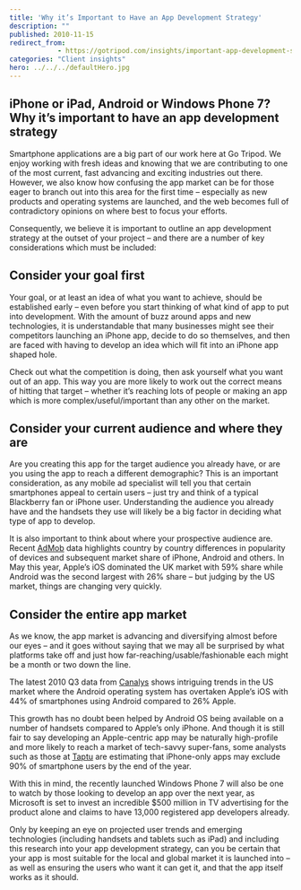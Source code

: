 ```yaml
---
title: 'Why it’s Important to Have an App Development Strategy'
description: ""
published: 2010-11-15
redirect_from: 
            - https://gotripod.com/insights/important-app-development-strategy/
categories: "Client insights"
hero: ../../../defaultHero.jpg
---
```

## iPhone or iPad, Android or Windows Phone 7? Why it’s important to have an app development strategy

Smartphone applications are a big part of our work here at Go Tripod. We enjoy working with fresh ideas and knowing that we are contributing to one of the most current, fast advancing and exciting industries out there. However, we also know how confusing the app market can be for those eager to branch out into this area for the first time – especially as new products and operating systems are launched, and the web becomes full of contradictory opinions on where best to focus your efforts.

Consequently, we believe it is important to outline an app development strategy at the outset of your project – and there are a number of key considerations which must be included:

## Consider your goal first

Your goal, or at least an idea of what you want to achieve, should be established early – even before you start thinking of what kind of app to put into development. With the amount of buzz around apps and new technologies, it is understandable that many businesses might see their competitors launching an iPhone app, decide to do so themselves, and then are faced with having to develop an idea which will fit into an iPhone app shaped hole.

Check out what the competition is doing, then ask yourself what you want out of an app. This way you are more likely to work out the correct means of hitting that target – whether it’s reaching lots of people or making an app which is more complex/useful/important than any other on the market.

## Consider your current audience and where they are

Are you creating this app for the target audience you already have, or are you using the app to reach a different demographic? This is an important consideration, as any mobile ad specialist will tell you that certain smartphones appeal to certain users – just try and think of a typical Blackberry fan or iPhone user. Understanding the audience you already have and the handsets they use will likely be a big factor in deciding what type of app to develop.

It is also important to think about where your prospective audience are. Recent [AdMob](http://metrics.admob.com/) data highlights country by country differences in popularity of devices and subsequent market share of iPhone, Android and others. In May this year, Apple’s iOS dominated the UK market with 59% share while Android was the second largest with 26% share – but judging by the US market, things are changing very quickly.

## Consider the entire app market

As we know, the app market is advancing and diversifying almost before our eyes – and it goes without saying that we may all be surprised by what platforms take off and just how far-reaching/usable/fashionable each might be a month or two down the line.

The latest 2010 Q3 data from [Canalys](http://www.canalys.com/pr/2010/r2010111.html) shows intriguing trends in the US market where the Android operating system has overtaken Apple’s iOS with 44% of smartphones using Android compared to 26% Apple.

This growth has no doubt been helped by Android OS being available on a number of handsets compared to Apple’s only iPhone. And though it is still fair to say developing an Apple-centric app may be naturally high-profile and more likely to reach a market of tech-savvy super-fans, some analysts such as those at [Taptu](http://www.taptu.com/corp/) are estimating that iPhone-only apps may exclude 90% of smartphone users by the end of the year.

With this in mind, the recently launched Windows Phone 7 will also be one to watch by those looking to develop an app over the next year, as Microsoft is set to invest an incredible \$500 million in TV advertising for the product alone and claims to have 13,000 registered app developers already.

Only by keeping an eye on projected user trends and emerging technologies (including handsets and tablets such as iPad) and including this research into your app development strategy, can you be certain that your app is most suitable for the local and global market it is launched into – as well as ensuring the users who want it can get it, and that the app itself works as it should.
